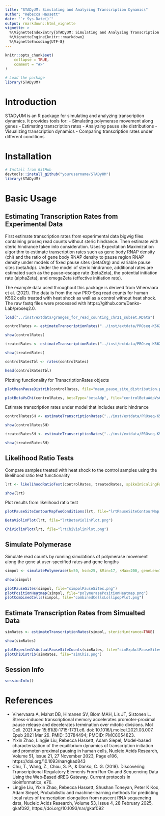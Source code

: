 ```yaml
---
title: "STADyUM: Simulating and Analyzing Transcription Dynamics"
author: "Rebecca Hassett"
date: "`r Sys.Date()`"
output: rmarkdown::html_vignette
vignette: >
  %\VignetteIndexEntry{STADyUM: Simulating and Analyzing Transcription Dynamics}
  %\VignetteEngine{knitr::rmarkdown}
  %\VignetteEncoding{UTF-8}
---
```


```r
knitr::opts_chunk$set(
    collapse = TRUE,
    comment = "#>"
)
```

```r
# Load the package
library(STADyUM)
```

# Introduction

STADyUM is an R package for simulating and analyzing transcription dynamics. 
It provides tools for:
- Simulating polymerase movement along genes
- Estimating transcription rates
- Analyzing pause site distributions
- Visualizing transcription dynamics
- Comparing transcription rates under different conditions

# Installation

```r
# Install from GitHub
devtools::install_github("yourusername/STADyUM")
library(STADyUM)
```

# Basic Usage

## Estimating Transcription Rates from Experimental Data

First estimate transcription rates from experimental data bigwig files containing proseq read counts without steric hindrance. Then estimate with steric hindrance taken into consideration. Uses Expectation Maximization algorithm to estimate transcription rates such as gene body RNAP density (chi) and the ratio of gene body RNAP density to pause region RNAP density under models of fixed pause sites (betaOrg) and variable pause sites (betaAdp). Under the model of steric hindrance, additional rates are estimated such as the pause-escape rate (betaZeta), the potential initiation rate (alphaZeta), and omegaZeta (effective initiation rate).

The example data used throughout this package is derived from Vihervaara et al. (2021). The data is from the raw PRO-Seq read counts for human K562 cells treated with heat shock as well as a control without heat shock. The raw fastq files were processed with https://github.com/Danko-Lab/proseq2.0. 

```r
load("../inst/extdata/granges_for_read_counting_chr21_subset.RData")

controlRates <- estimateTranscriptionRates("../inst/extdata/PROseq-K562-vihervaara-control-SE_plus_chr21_subset.bw", "../inst/extdata/PROseq-K562-vihervaara-control-SE_minus_chr21_subset.bw", bw_pause_21_subset, bw_gb_21_subset, "Control")

show(controlRates)

treatedRates <- estimateTranscriptionRates("../inst/extdata/PROseq-K562-vihervaara-treated-SE_plus_chr21_subset.bw", "../inst/extdata/PROseq-K562-vihervaara-control-SE_minus_chr21_subset.bw", bw_pause_21_subset, bw_gb_21_subset, "Treated")

show(treatedRates)

controlRatesTbl <- rates(controlRates)

head(controlRatesTbl)
```

Plotting functionality for TranscriptionRates objects

```r
plotMeanPauseDistrib(controlRates, file="mean_pause_site_distribution.png")

plotBetaVsChi(controlRates, betaType="betaAdp", file="controlBetaAdpVsChi.png")
```

Estimate transcription rates under model that includes steric hindrance
```r
controlRatesSH <- estimateTranscriptionRates("../inst/extdata/PROseq-K562-vihervaara-control-SE_plus_chr21_subset.bw", "../inst/extdata/PROseq-K562-vihervaara-control-SE_minus_chr21_subset.bw", bw_pause_21_subset, bw_gb_21_subset, "Control", stericHindrance=TRUE, omegaScale=12.3768278981277)

show(controlRatesSH)

treatedRatesSH <- estimateTranscriptionRates("../inst/extdata/PROseq-K562-vihervaara-treated-SE_plus_chr21_subset.bw", "../inst/extdata/PROseq-K562-vihervaara-control-SE_minus_chr21_subset.bw", bw_pause_21_subset, bw_gb_21_subset, "Treated", stericHindrance=TRUE, omegaScale=11.0318379571379)

show(treatedRatesSH)
```


## Likelihood Ratio Tests

Compare samples treated with heat shock to the control samples using the likelihood ratio test functionality
```r
lrt <- likelihoodRatioTest(controlRates, treatedRates, spikeInScalingFactor="../inst/extdata/spikein_scaling_factor.csv")

show(lrt)
```

Plot results from likelihood ratio test
```r

plotPauseSiteContourMapTwoConditions(lrt, file="lrtPauseSiteContourMap.png")

BetaViolinPlot(lrt, file="lrtBetaViolinPlot.png")

ChiViolinPlot(lrt, file="lrtChiViolinPlot.png")
```

## Simulate Polymerase
Simulate read counts by running simulations of polymerase movement along the gene at user-specified rates and gene lengths

```r
simpol <- simulatePolymerase(k=50, ksd=25, kMin=17, kMax=200, geneLen=1950, alpha=2, beta=0.5, zeta=2000, zetaSd=1000, zetaMin=1500, zetaMax=2500, cellNum=1000, polSize=33, addSpace=17, time=40, timesToRecord=c(10, 20, 30))

show(simpol)

plotPauseSites(simpol, file="simpolPauseSites.png")
plotPositionHeatmap(simpol, file="polymerasePositionHeatmap.png")
plotCombinedCells(simpol, file="combinedCellsLollipopPlot.png")
```

## Estimate Transcription Rates from Simualted Data
```r
simRates <- estimateTranscriptionRates(simpol, stericHindrance=TRUE)

show(simRates)

plotExpectedVsActualPauseSiteCounts(simRates, file="simExpActPauseSites.png")
plotChiDistrib(simRates, file="simChis.png")
```

## Session Info

```r
sessionInfo()
``` 

# References
- Vihervaara A, Mahat DB, Himanen SV, Blom MAH, Lis JT, Sistonen L. Stress-induced transcriptional memory accelerates promoter-proximal pause release and decelerates termination over mitotic divisions. Mol Cell. 2021 Apr 15;81(8):1715-1731.e6. doi: 10.1016/j.molcel.2021.03.007. Epub 2021 Mar 29. PMID: 33784494; PMCID: PMC8054823.
- Yixin Zhao, Lingjie Liu, Rebecca Hassett, Adam Siepel, Model-based characterization of the equilibrium dynamics of transcription initiation and promoter-proximal pausing in human cells, Nucleic Acids Research, Volume 51, Issue 21, 27 November 2023, Page e106, https://doi.org/10.1093/nar/gkad843
- Chu, T., Wang, Z., Chou, S. P., & Danko, C. G. (2018). Discovering Transcriptional Regulatory Elements From Run‐On and Sequencing Data Using the Web‐Based dREG Gateway. Current protocols in bioinformatics, e70.
- Lingjie Liu, Yixin Zhao, Rebecca Hassett, Shushan Toneyan, Peter K Koo, Adam Siepel, Probabilistic and machine-learning methods for predicting local rates of transcription elongation from nascent RNA sequencing data, Nucleic Acids Research, Volume 53, Issue 4, 28 February 2025, gkaf092, https://doi.org/10.1093/nar/gkaf092